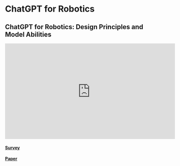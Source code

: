 # ChatGPT for Robotics

## ChatGPT for Robotics: Design Principles and Model Abilities

<iframe width="560" height="315" src="https://www.youtube.com/embed/i5wZJFb4dyA?si=B7A8CICau1agORA8" title="YouTube video player" frameborder="0" allow="accelerometer; autoplay; clipboard-write; encrypted-media; gyroscope; picture-in-picture; web-share" referrerpolicy="strict-origin-when-cross-origin" allowfullscreen></iframe>

#### [Survey](https://www.microsoft.com/en-us/research/articles/chatgpt-for-robotics/)

#### [Paper](https://arxiv.org/pdf/2306.17582)
